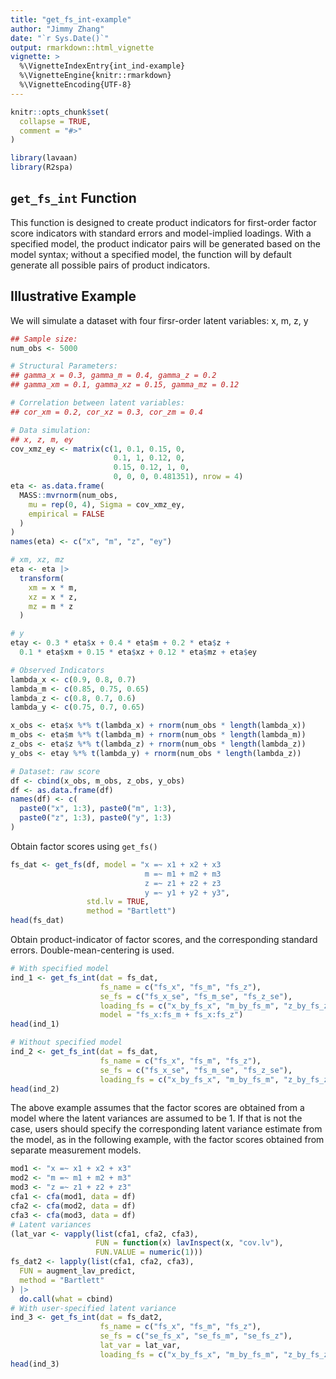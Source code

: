 ```yaml
---
title: "get_fs_int-example"
author: "Jimmy Zhang"
date: "`r Sys.Date()`"
output: rmarkdown::html_vignette
vignette: >
  %\VignetteIndexEntry{int_ind-example}
  %\VignetteEngine{knitr::rmarkdown}
  %\VignetteEncoding{UTF-8}
---
```


```r
knitr::opts_chunk$set(
  collapse = TRUE,
  comment = "#>"
)
```

```r
library(lavaan)
library(R2spa)
```

## `get_fs_int` Function
This function is designed to create product indicators for first-order factor score indicators with standard errors and model-implied loadings. 
With a specified model, the product indicator pairs will be generated based on the model syntax; without a specified model, the function will by default generate all possible pairs of product indicators. 

## Illustrative Example

We will simulate a dataset with four firsr-order latent variables: x, m, z, y

```r
## Sample size:
num_obs <- 5000

# Structural Parameters: 
## gamma_x = 0.3, gamma_m = 0.4, gamma_z = 0.2
## gamma_xm = 0.1, gamma_xz = 0.15, gamma_mz = 0.12

# Correlation between latent variables:
## cor_xm = 0.2, cor_xz = 0.3, cor_zm = 0.4

# Data simulation: 
## x, z, m, ey
cov_xmz_ey <- matrix(c(1, 0.1, 0.15, 0,
                       0.1, 1, 0.12, 0,
                       0.15, 0.12, 1, 0,
                       0, 0, 0, 0.481351), nrow = 4)
eta <- as.data.frame(
  MASS::mvrnorm(num_obs,
    mu = rep(0, 4), Sigma = cov_xmz_ey,
    empirical = FALSE
  )
)
names(eta) <- c("x", "m", "z", "ey")

# xm, xz, mz
eta <- eta |>
  transform(
    xm = x * m,
    xz = x * z,
    mz = m * z
  )

# y
etay <- 0.3 * eta$x + 0.4 * eta$m + 0.2 * eta$z +
  0.1 * eta$xm + 0.15 * eta$xz + 0.12 * eta$mz + eta$ey

# Observed Indicators
lambda_x <- c(0.9, 0.8, 0.7)
lambda_m <- c(0.85, 0.75, 0.65)
lambda_z <- c(0.8, 0.7, 0.6)
lambda_y <- c(0.75, 0.7, 0.65)

x_obs <- eta$x %*% t(lambda_x) + rnorm(num_obs * length(lambda_x))
m_obs <- eta$m %*% t(lambda_m) + rnorm(num_obs * length(lambda_m))
z_obs <- eta$z %*% t(lambda_z) + rnorm(num_obs * length(lambda_z))
y_obs <- etay %*% t(lambda_y) + rnorm(num_obs * length(lambda_z))

# Dataset: raw score
df <- cbind(x_obs, m_obs, z_obs, y_obs)
df <- as.data.frame(df)
names(df) <- c(
  paste0("x", 1:3), paste0("m", 1:3),
  paste0("z", 1:3), paste0("y", 1:3)
)
```

Obtain factor scores using `get_fs()`

```r
fs_dat <- get_fs(df, model = "x =~ x1 + x2 + x3
                              m =~ m1 + m2 + m3
                              z =~ z1 + z2 + z3
                              y =~ y1 + y2 + y3",
                 std.lv = TRUE,
                 method = "Bartlett")
head(fs_dat)
```

Obtain product-indicator of factor scores, and the corresponding standard errors. Double-mean-centering is used.

```r
# With specified model
ind_1 <- get_fs_int(dat = fs_dat,
                    fs_name = c("fs_x", "fs_m", "fs_z"),
                    se_fs = c("fs_x_se", "fs_m_se", "fs_z_se"),
                    loading_fs = c("x_by_fs_x", "m_by_fs_m", "z_by_fs_z"),
                    model = "fs_x:fs_m + fs_x:fs_z")
head(ind_1)

# Without specified model
ind_2 <- get_fs_int(dat = fs_dat,
                    fs_name = c("fs_x", "fs_m", "fs_z"),
                    se_fs = c("fs_x_se", "fs_m_se", "fs_z_se"),
                    loading_fs = c("x_by_fs_x", "m_by_fs_m", "z_by_fs_z"))
head(ind_2)
```

The above example assumes that the factor scores are obtained from a model where the latent variances are assumed to be 1. If that is not the case, users should specify the corresponding latent variance estimate from the model, as in the following example, with the factor scores obtained from separate measurement models.

```r
mod1 <- "x =~ x1 + x2 + x3"
mod2 <- "m =~ m1 + m2 + m3"
mod3 <- "z =~ z1 + z2 + z3"
cfa1 <- cfa(mod1, data = df)
cfa2 <- cfa(mod2, data = df)
cfa3 <- cfa(mod3, data = df)
# Latent variances
(lat_var <- vapply(list(cfa1, cfa2, cfa3),
                   FUN = function(x) lavInspect(x, "cov.lv"),
                   FUN.VALUE = numeric(1)))
fs_dat2 <- lapply(list(cfa1, cfa2, cfa3),
  FUN = augment_lav_predict,
  method = "Bartlett"
) |>
  do.call(what = cbind)
# With user-specified latent variance
ind_3 <- get_fs_int(dat = fs_dat2,
                    fs_name = c("fs_x", "fs_m", "fs_z"),
                    se_fs = c("se_fs_x", "se_fs_m", "se_fs_z"),
                    lat_var = lat_var,
                    loading_fs = c("x_by_fs_x", "m_by_fs_m", "z_by_fs_z"))
head(ind_3)
```

